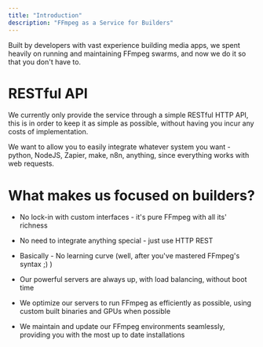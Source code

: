 ```yaml
---
title: "Introduction"
description: "FFmpeg as a Service for Builders"
---
```


Built by developers with vast experience building media apps, we spent heavily on running and maintaining FFmpeg swarms, and now we do it so that you don't have to.

# RESTful API

We currently only provide the service through a simple RESTful HTTP API, this is in order to keep it as simple as possible, without having you incur any costs of implementation.

We want to allow you to easily integrate whatever system you want - python, NodeJS, Zapier, make, n8n, anything, since everything works with web requests.

# What makes us focused on builders?

* No lock-in with custom interfaces - it's pure FFmpeg with all its' richness

* No need to integrate anything special - just use HTTP REST

* Basically - No learning curve (well, after you've mastered FFmpeg's syntax ;) )

* Our powerful servers are always up, with load balancing, without boot time

* We optimize our servers to run FFmpeg as efficiently as possible, using custom built binaries and GPUs when possible

* We maintain and update our FFmpeg environments seamlessly, providing you with the most up to date installations